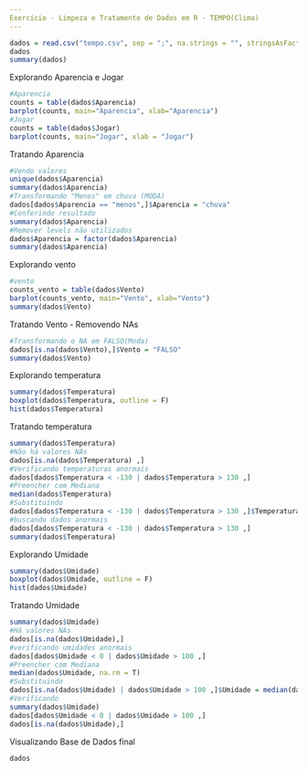 ```yaml
---
Exercício - Limpeza e Tratamento de Dados em R - TEMPO(Clima)
---
```


```r
dados = read.csv("tempo.csv", sep = ";", na.strings = "", stringsAsFactors = T)
dados
summary(dados)
```
Explorando Aparencia e Jogar
```r
#Aparencia
counts = table(dados$Aparencia)
barplot(counts, main="Aparencia", xlab="Aparencia")
#Jogar
counts = table(dados$Jogar)
barplot(counts, main="Jogar", xlab = "Jogar")
```
Tratando Aparencia
```r
#Vendo valores
unique(dados$Aparencia)
summary(dados$Aparencia)
#Transformando "Menos" em chuva (MODA)
dados[dados$Aparencia == "menos",]$Aparencia = "chuva"
#Conferindo resultado
summary(dados$Aparencia)
#Remover levels não utilizados
dados$Aparencia = factor(dados$Aparencia)
summary(dados$Aparencia)
```
Explorando vento
```r
#vento
counts_vento = table(dados$Vento)
barplot(counts_vento, main="Vento", xlab="Vento")
summary(dados$Vento)
```
Tratando Vento - Removendo NAs
```r
#Transformando o NA em FALSO(Moda)
dados[is.na(dados$Vento),]$Vento = "FALSO"
summary(dados$Vento)
```
Explorando temperatura
```r
summary(dados$Temperatura)
boxplot(dados$Temperatura, outline = F)
hist(dados$Temperatura)
```
Tratando temperatura
```r
summary(dados$Temperatura)
#Não há valores NAs
dados[is.na(dados$Temperatura) ,]
#Verificando temperaturas anormais
dados[dados$Temperatura < -130 | dados$Temperatura > 130 ,]
#Preencher com Mediana
median(dados$Temperatura)
#Substituindo
dados[dados$Temperatura < -130 | dados$Temperatura > 130 ,]$Temperatura = median(dados$Temperatura)
#buscando dados anormais
dados[dados$Temperatura < -130 | dados$Temperatura > 130 ,]
summary(dados$Temperatura)
```
Explorando Umidade
```r
summary(dados$Umidade)
boxplot(dados$Umidade, outline = F)
hist(dados$Umidade)
```
Tratando Umidade
```r
summary(dados$Umidade)
#Há valores NAs
dados[is.na(dados$Umidade),]
#verificando umidades anormais
dados[dados$Umidade < 0 | dados$Umidade > 100 ,]
#Preencher com Mediana
median(dados$Umidade, na.rm = T)
#Substituindo
dados[is.na(dados$Umidade) | dados$Umidade > 100 ,]$Umidade = median(dados$Umidade,na.rm = T)
#Verificando
summary(dados$Umidade)
dados[dados$Umidade < 0 | dados$Umidade > 100 ,]
dados[is.na(dados$Umidade),]
```
Visualizando Base de Dados final
```r
dados
```


